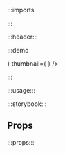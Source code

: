 :::imports


:::

:::header:::

:::demo

<Article
  body="Lorem ipsum dolor sit amet."
  footer="Footer"
  header="Header"
  hasFooter
  hasTags
  hasThumbnail
  tags={
    <Placeholder/>
  }
  thumbnail={
    <Placeholder/>
  }
/>

:::

:::usage:::

:::storybook:::

## Props

:::props:::
